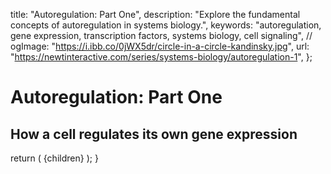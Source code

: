 
  title: "Autoregulation: Part One",
  description: "Explore the fundamental concepts of autoregulation in systems biology.",
  keywords: "autoregulation, gene expression, transcription factors, systems biology, cell signaling",
  // ogImage: "https://i.ibb.co/0jWX5dr/circle-in-a-circle-kandinsky.jpg",
  url: "https://newtinteractive.com/series/systems-biology/autoregulation-1",
};

# Autoregulation: Part One

## How a cell regulates its own gene expression

<ErdosRenyiRandomNetworkWithProvider />

  return (
    <MdxLayout metadata={metadata}>{children}</MdxLayout>
  );
}
